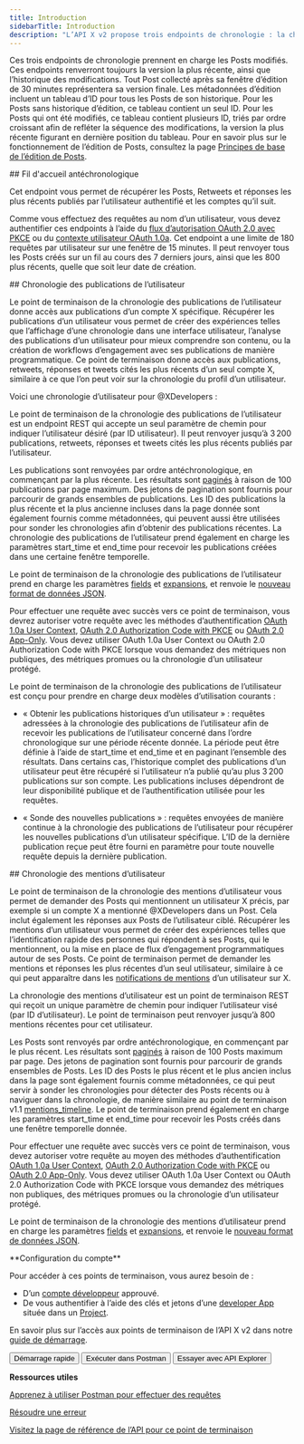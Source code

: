 ```yaml
---
title: Introduction
sidebarTitle: Introduction
description: "L’API X v2 propose trois endpoints de chronologie : la chronologie d’accueil en ordre antéchronologique, la chronologie des publications d’un utilisateur et la chronologie des mentions d’un utilisateur. Voir ci-dessous pour plus de détails."
---
```



Ces trois endpoints de chronologie prennent en charge les Posts modifiés. Ces endpoints renverront toujours la version la plus récente, ainsi que l’historique des modifications. Tout Post collecté après sa fenêtre d’édition de 30 minutes représentera sa version finale. Les métadonnées d’édition incluent un tableau d’ID pour tous les Posts de son historique. Pour les Posts sans historique d’édition, ce tableau contient un seul ID. Pour les Posts qui ont été modifiés, ce tableau contient plusieurs ID, triés par ordre croissant afin de refléter la séquence des modifications, la version la plus récente figurant en dernière position du tableau. Pour en savoir plus sur le fonctionnement de l’édition de Posts, consultez la page [Principes de base de l’édition de Posts](/fr/x-api/fundamentals/edit-posts).

<div id="reverse-chronological-home-timeline">
  ## Fil d'accueil antéchronologique
</div>

Cet endpoint vous permet de récupérer les Posts, Retweets et réponses les plus récents publiés par l’utilisateur authentifié et les comptes qu’il suit.

Comme vous effectuez des requêtes au nom d’un utilisateur, vous devez authentifier ces endpoints à l’aide du [flux d’autorisation OAuth 2.0 avec PKCE](/fr/resources/fundamentals/authentication#oauth-2-0-authorization-code-flow-with-pkce-3) ou du [contexte utilisateur OAuth 1.0a](/fr/resources/fundamentals/authentication). Cet endpoint a une limite de 180 requêtes par utilisateur sur une fenêtre de 15 minutes. Il peut renvoyer tous les Posts créés sur un fil au cours des 7 derniers jours, ainsi que les 800 plus récents, quelle que soit leur date de création.

<div id="user-post-timeline">
  ## Chronologie des publications de l’utilisateur
</div>

Le point de terminaison de la chronologie des publications de l’utilisateur donne accès aux publications d’un compte X spécifique. Récupérer les publications d’un utilisateur vous permet de créer des expériences telles que l’affichage d’une chronologie dans une interface utilisateur, l’analyse des publications d’un utilisateur pour mieux comprendre son contenu, ou la création de workflows d’engagement avec ses publications de manière programmatique. Ce point de terminaison donne accès aux publications, retweets, réponses et tweets cités les plus récents d’un seul compte X, similaire à ce que l’on peut voir sur la chronologie du profil d’un utilisateur.

Voici une chronologie d’utilisateur pour @XDevelopers :

Le point de terminaison de la chronologie des publications de l’utilisateur est un endpoint REST qui accepte un seul paramètre de chemin pour indiquer l’utilisateur désiré (par ID utilisateur). Il peut renvoyer jusqu’à 3 200 publications, retweets, réponses et tweets cités les plus récents publiés par l’utilisateur.

Les publications sont renvoyées par ordre antéchronologique, en commençant par la plus récente. Les résultats sont [paginés](/fr/x-api/fundamentals/pagination) à raison de 100 publications par page maximum. Des jetons de pagination sont fournis pour parcourir de grands ensembles de publications. Les ID des publications la plus récente et la plus ancienne incluses dans la page donnée sont également fournis comme métadonnées, qui peuvent aussi être utilisées pour sonder les chronologies afin d’obtenir des publications récentes. La chronologie des publications de l’utilisateur prend également en charge les paramètres start_time et end_time pour recevoir les publications créées dans une certaine fenêtre temporelle.

Le point de terminaison de la chronologie des publications de l’utilisateur prend en charge les paramètres [fields](/fr/x-api/fundamentals/fields) et [expansions](/fr/x-api/fundamentals/expansions), et renvoie le [nouveau format de données JSON](/fr/x-api/fundamentals/data-dictionary).

Pour effectuer une requête avec succès vers ce point de terminaison, vous devrez autoriser votre requête avec les méthodes d’authentification [OAuth 1.0a User Context](/fr/resources/fundamentals/authentication), [OAuth 2.0 Authorization Code with PKCE](/fr/resources/fundamentals/authentication#oauth-2-0-authorization-code-flow-with-pkce-3) ou [OAuth 2.0 App-Only](/fr/resources/fundamentals/authentication#app-only-authentication-and-oauth-2-0-bearer-token). Vous devez utiliser OAuth 1.0a User Context ou OAuth 2.0 Authorization Code with PKCE lorsque vous demandez des métriques non publiques, des métriques promues ou la chronologie d’un utilisateur protégé.

Le point de terminaison de la chronologie des publications de l’utilisateur est conçu pour prendre en charge deux modèles d’utilisation courants :

* « Obtenir les publications historiques d’un utilisateur » : requêtes adressées à la chronologie des publications de l’utilisateur afin de recevoir les publications de l’utilisateur concerné dans l’ordre chronologique sur une période récente donnée. La période peut être définie à l’aide de start_time et end_time et en paginant l’ensemble des résultats. Dans certains cas, l’historique complet des publications d’un utilisateur peut être récupéré si l’utilisateur n’a publié qu’au plus 3 200 publications sur son compte. Les publications incluses dépendront de leur disponibilité publique et de l’authentification utilisée pour les requêtes.

* « Sonde des nouvelles publications » : requêtes envoyées de manière continue à la chronologie des publications de l’utilisateur pour récupérer les nouvelles publications d’un utilisateur spécifique. L’ID de la dernière publication reçue peut être fourni en paramètre pour toute nouvelle requête depuis la dernière publication.

<div id="user-mention-timeline">
  ## Chronologie des mentions d’utilisateur
</div>

Le point de terminaison de la chronologie des mentions d’utilisateur vous permet de demander des Posts qui mentionnent un utilisateur X précis, par exemple si un compte X a mentionné @XDevelopers dans un Post. Cela inclut également les réponses aux Posts de l’utilisateur ciblé. Récupérer les mentions d’un utilisateur vous permet de créer des expériences telles que l’identification rapide des personnes qui répondent à ses Posts, qui le mentionnent, ou la mise en place de flux d’engagement programmatiques autour de ses Posts. Ce point de terminaison permet de demander les mentions et réponses les plus récentes d’un seul utilisateur, similaire à ce qui peut apparaître dans les [notifications de mentions](https://x.com/notifications/mentions) d’un utilisateur sur X.

La chronologie des mentions d’utilisateur est un point de terminaison REST qui reçoit un unique paramètre de chemin pour indiquer l’utilisateur visé (par ID d’utilisateur). Le point de terminaison peut renvoyer jusqu’à 800 mentions récentes pour cet utilisateur.

Les Posts sont renvoyés par ordre antéchronologique, en commençant par le plus récent. Les résultats sont [paginés](/fr/x-api/fundamentals/pagination) à raison de 100 Posts maximum par page. Des jetons de pagination sont fournis pour parcourir de grands ensembles de Posts. Les ID des Posts le plus récent et le plus ancien inclus dans la page sont également fournis comme métadonnées, ce qui peut servir à sonder les chronologies pour détecter des Posts récents ou à naviguer dans la chronologie, de manière similaire au point de terminaison v1.1 [mentions_timeline](https://developer.x.com/en/docs/twitter-api/v1/tweets/timelines/api-reference/get-statuses-mentions_timeline). Le point de terminaison prend également en charge les paramètres start_time et end_time pour recevoir les Posts créés dans une fenêtre temporelle donnée. 

Pour effectuer une requête avec succès vers ce point de terminaison, vous devez autoriser votre requête au moyen des méthodes d’authentification [OAuth 1.0a User Context](/fr/resources/fundamentals/authentication), [OAuth 2.0 Authorization Code with PKCE](/fr/resources/fundamentals/authentication#oauth-2-0-authorization-code-flow-with-pkce-3) ou [OAuth 2.0 App-Only](/fr/resources/fundamentals/authentication#bearer-token-also-known-as-app-only). Vous devez utiliser OAuth 1.0a User Context ou OAuth 2.0 Authorization Code with PKCE lorsque vous demandez des métriques non publiques, des métriques promues ou la chronologie d’un utilisateur protégé.

Le point de terminaison de la chronologie des mentions d’utilisateur prend en charge les paramètres [fields](/fr/x-api/fundamentals/fields) et [expansions](/fr/x-api/fundamentals/expansions), et renvoie le [nouveau format de données JSON](/fr/x-api/fundamentals/data-dictionary).

<Info>
  **Configuration du compte**

  Pour accéder à ces points de terminaison, vous aurez besoin de :

  * D’un [compte développeur](https://developer.x.com/en/portal/petition/essential/basic-info) approuvé.
  * De vous authentifier à l’aide des clés et jetons d’une [developer App](/fr/resources/fundamentals/developer-apps) située dans un [Project](/fr/resources/fundamentals/projects). 

  En savoir plus sur l’accès aux points de terminaison de l’API X v2 dans notre [guide de démarrage](/fr/x-api/getting-started/getting-access).
</Info>

<div className="flex space-x-2">
  <Button href="/fr/x-api/posts/timelines/quickstart/reverse-chron-quickstart">
    Démarrage rapide
  </Button>

  <Button href="https://app.getpostman.com/run-collection/9956214-784efcda-ed4c-4491-a4c0-a26470a67400">
    Exécuter dans Postman
  </Button>

  <Button href="https://developer.x.com/apitools/api?endpoint=%2F2%2Fusers%2F%7Bid%7D%2Ftweets&method=get">
    Essayer avec API Explorer
  </Button>
</div>

**Ressources utiles**

[Apprenez à utiliser Postman pour effectuer des requêtes](/fr/tutorials/postman-getting-started)

[Résoudre une erreur](https://developer.x.com/en/support/x-api)

[Visitez la page de référence de l’API pour ce point de terminaison](/fr/x-api/posts/tweets-lookup#curl-requests "Visit the API reference page for this endpoint")